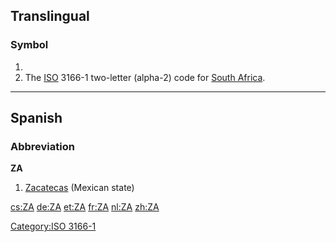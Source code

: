 {{also|Appendix:Variations of "za"}}
==Translingual==

===Symbol===
{{infl|mul|symbol}}

# {{SI-unit-abb|zetta|ampere|[[electrical current]]}}
# The [[ISO]] 3166-1 two-letter (alpha-2) code for [[South Africa]].

[[Category:ISO 3166-1]]
----

==Spanish==

===Abbreviation===
'''ZA'''

# [[Zacatecas]] (Mexican state)

[[cs:ZA]]
[[de:ZA]]
[[et:ZA]]
[[fr:ZA]]
[[nl:ZA]]
[[zh:ZA]]